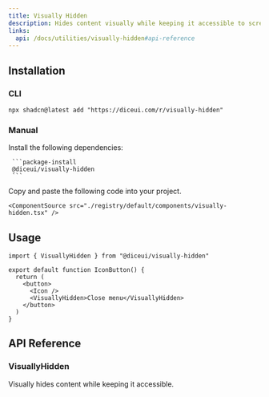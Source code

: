 ```yaml
---
title: Visually Hidden
description: Hides content visually while keeping it accessible to screen readers.
links:
  api: /docs/utilities/visually-hidden#api-reference
---
```


## Installation

### CLI

```package-install
npx shadcn@latest add "https://diceui.com/r/visually-hidden"
```

### Manual

<Steps>
  <Step>
     Install the following dependencies:

     ```package-install
     @diceui/visually-hidden
     ```
  </Step>

  <Step>
    Copy and paste the following code into your project.

    <ComponentSource src="./registry/default/components/visually-hidden.tsx" />
  </Step>
</Steps>

## Usage

```tsx
import { VisuallyHidden } from "@diceui/visually-hidden"

export default function IconButton() {
  return (
    <button>
      <Icon />
      <VisuallyHidden>Close menu</VisuallyHidden>
    </button>
  )
}
```

## API Reference

### VisuallyHidden

Visually hides content while keeping it accessible.

<AutoTypeTable
  path="./types/docs/utilities.ts"
  name="VisuallyHiddenProps"
/>
